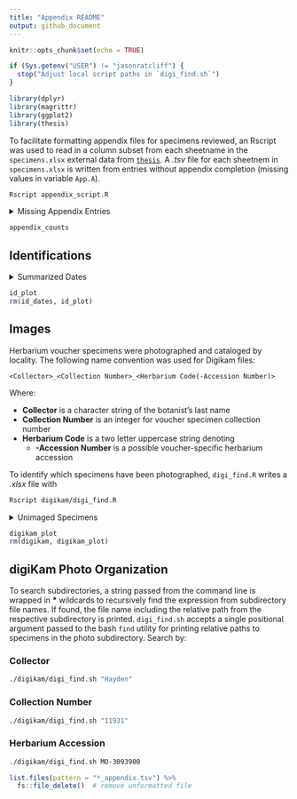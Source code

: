 ```yaml
---
title: "Appendix README"
output: github_document
---
```


```r
knitr::opts_chunk$set(echo = TRUE)

if (Sys.getenv("USER") != "jasonratcliff") {
  stop("Adjust local script paths in `digi_find.sh`")
}

library(dplyr)
library(magrittr)
library(ggplot2)
library(thesis)
```

To facilitate formatting appendix files for specimens reviewed, an Rscript
was used to read in a column subset from each sheetname in the
`specimens.xlsx` external data from
[`thesis`](https://github.com/jasonratcliff/thesis).
A *.tsv* file for each sheetnem in `specimens.xlsx` is written from entries
without appendix completion (missing values in variable `App.A`).

```bash
Rscript appendix_script.R
```

<details>
  <summary>Missing Appendix Entries</summary>
  <p>

```r
appendix_files <- list.files(pattern = "*_appendix.tsv")

missing_appendixes <- purrr::map_dfr(
  .x = appendix_files, function(appendix) {
    readr::read_tsv(file = appendix,
                    col_types = paste0(rep("c", times = 10), collapse = "")) %>%
      dplyr::mutate(
        sheetname = gsub(pattern = "_appendix.tsv", replacement = "",
                         x = appendix)
      )
  })

appendix_counts <- ggplot(data = missing_appendixes) +
  geom_bar(aes(x = sheetname, fill = sheetname)) +
  scale_fill_brewer("Sheetname", type = "qual") +
  theme_classic() +
  theme(axis.text.x = element_text(angle = 45, hjust = 1)) +
  labs(x = "Sheetname", y = "Count")

fs::file_delete(path = appendix_files)
rm(appendix_files, missing_appendixes)

```

  </p>
</details>
  
```r
appendix_counts
```

## Identifications

<details>
  <summary>Summarized Dates</summary>
  <p>

```r
id_dates <- thesis::herbarium_specimens %>%
  dplyr::select(ID) %>%
  dplyr::mutate(
    Date = stringr::str_extract(
      string = .data$ID,
      pattern = "[0-9]{1,2}/[0-9]{1,2}/[0-9]{2}"
    ) %>% as.Date(x = ., format = "%m/%d/%y")
  ) %>%
  dplyr::filter(!is.na(Date)) %>%
  dplyr::group_by(Date) %>%
  dplyr::add_count(name = "Count")

id_plot <- ggplot(data = id_dates) +
  geom_count(aes(x = Date, y = Count, color = Date)) +
  scale_x_date() +
  scale_color_viridis_c(trans = "date") +
  theme_classic()
```

  </p>
</details>
  
```r
id_plot
rm(id_dates, id_plot)
```

## Images

Herbarium voucher specimens were photographed and cataloged by locality.
The following name convention was used for Digikam files:
    
`<Collector>_<Collection Number>_<Herbarium Code(-Accession Number)>`

Where:

 - **Collector** is a character string of the botanist's last name
 - **Collection Number** is an integer for voucher specimen collection number
 - **Herbarium Code** is a two letter uppercase string denoting 
    + **-Accession Number** is a possible voucher-specific herbarium accession

To identify which specimens have been photographed, `digi_find.R` writes a
*.xlsx* file with 

```bash
Rscript digikam/digi_find.R
```

<details>
  <summary>Unimaged Specimens</summary>
  <p>

```r
digikam <- readxl::read_excel("digikam/digikam.xlsx") %>%
  dplyr::mutate(
    path_check = purrr::map_chr(
      .data$path, function(x) ifelse(is.na(x), "Missing", "Match")) %>%
      factor(., levels = c("Missing", "Match"))
  )

digikam_plot <- ggplot(data = digikam) +
  geom_bar(aes(x = excel_sheet, fill = path_check)) +
  scale_fill_discrete("Matched Filepath") +
  theme_classic() +
  theme(axis.text.x = element_text(angle = 45, hjust = 1)) +
  labs(x = "Excel Sheetname", y = "Count")
  
```

  </p>
</details>

```r
digikam_plot
rm(digikam, digikam_plot)
```

## digiKam Photo Organization

To search  subdirectories, a string passed from the command line is wrapped
in **\*** wildcards to recursively find the expression from subdirectory
file names.  If found, the file name including the relative path from the
respective subdirectory is printed. `digi_find.sh` accepts a single
positional argument passed to the bash `find` utility for printing
relative paths to specimens in the photo subdirectory. Search by: 

### Collector

```bash
./digikam/digi_find.sh "Hayden"
```

### Collection Number

```bash
./digikam/digi_find.sh "11931"
```

### Herbarium Accession

```bash
./digikam/digi_find.sh MO-3093900
```

```r
list.files(pattern = "*_appendix.tsv") %>%
  fs::file_delete()  # remove unformatted file
```
